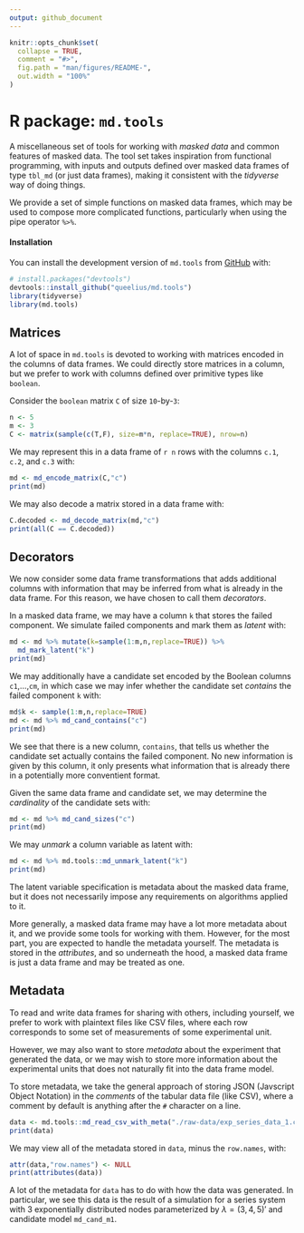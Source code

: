 ```yaml
---
output: github_document
---
```


<!-- README.md is generated from README.Rmd. Please edit that file -->

```r
knitr::opts_chunk$set(
  collapse = TRUE,
  comment = "#>",
  fig.path = "man/figures/README-",
  out.width = "100%"
)
```

R package: `md.tools`
=====================

<!-- badges: start -->
<!-- badges: end -->

A miscellaneous set of tools for working with *masked data* and common
features of masked data.
The tool set takes inspiration from functional programming, with inputs and
outputs defined over masked data frames of type `tbl_md` (or just data frames),
making it consistent with the *tidyverse* way of doing things.

We provide a set of simple functions on masked data frames, which
may be used to compose more complicated functions, particularly when using
the pipe operator `%>%`.

#### Installation

You can install the development version of `md.tools` from
[GitHub](https://github.com/queelius/md.tools) with:

```r
# install.packages("devtools")
devtools::install_github("queelius/md.tools")
library(tidyverse)
library(md.tools)
```

## Matrices

A lot of space in `md.tools` is devoted to working with matrices encoded in
the columns of data frames.
We could directly store matrices in a column, but we prefer to work with columns
defined over primitive types like `boolean`.

Consider the `boolean` matrix `C` of size `10`-by-`3`:
```r
n <- 5
m <- 3
C <- matrix(sample(c(T,F), size=m*n, replace=TRUE), nrow=n)
```

We may represent this in a data frame of `r n` rows with the columns `c.1`,
`c.2`, and `c.3` with:
```r
md <- md_encode_matrix(C,"c")
print(md)
```

We may also decode a matrix stored in a data frame with:
```r
C.decoded <- md_decode_matrix(md,"c")
print(all(C == C.decoded))
```

## Decorators
We now consider some data frame transformations that adds
additional columns with information that may be
inferred from what is already in the data frame.
For this reason, we have chosen to call them *decorators*.

In a masked data frame, we may have a column `k` 
that stores the failed component.
We simulate failed components and mark them
as *latent* with:
```r
md <- md %>% mutate(k=sample(1:m,n,replace=TRUE)) %>%
  md_mark_latent("k")
print(md)
```

We may additionally have a candidate set encoded by
the Boolean columns `c1`,...,`cm`, in which case
we may infer whether the candidate set *contains*
the failed component `k` with:

```r
md$k <- sample(1:m,n,replace=TRUE)
md <- md %>% md_cand_contains("c")
print(md)
```

We see that there is a new column, `contains`, that
tells us whether the candidate set actually contains
the failed component.
No new information is given by this column, it only
presents what information that is already there in
a potentially more conventient format.

Given the same data frame and candidate set, we may
determine the *cardinality* of the candidate sets with:
```r
md <- md %>% md_cand_sizes("c")
print(md)
```

We may *unmark* a column variable as latent with:
```r
md <- md %>% md.tools::md_unmark_latent("k")
print(md)
```

The latent variable specification is metadata about
the masked data frame, but it does not necessarily
impose any requirements on algorithms applied to it.

More generally, a masked data frame may have a lot
more metadata about it, and we provide some tools
for working with them.
However, for the most part, you are expected to
handle the metadata yourself.
The metadata is stored in the *attributes*, and so
underneath the hood, a masked data frame is just
a data frame and may be treated as one.

## Metadata
To read and write data frames for sharing with others,
including yourself, we prefer to work with plaintext
files like CSV files, where each row corresponds to
some set of measurements of some experimental unit.

However, we may also want to store *metadata* about the experiment that
generated the data, or we may wish to store more information about the
experimental units that does not naturally fit into the data frame model.

To store metadata, we take the general approach of storing JSON (Javscript
Object Notation) in the *comments* of the tabular data file (like CSV), where
a comment by default is anything after the `#` character on a line.

```r
data <- md.tools::md_read_csv_with_meta("./raw-data/exp_series_data_1.csv")
print(data)
```

We may view all of the metadata stored in `data`, minus the `row.names`, with:
```r
attr(data,"row.names") <- NULL
print(attributes(data))
```

A lot of the metadata for `data` has to do with how the data was generated.
In particular, we see this data is the result of a simulation
for a series system with 3 exponentially distributed nodes parameterized
by $\lambda = (3,4,5)'$ and candidate model `md_cand_m1`.

